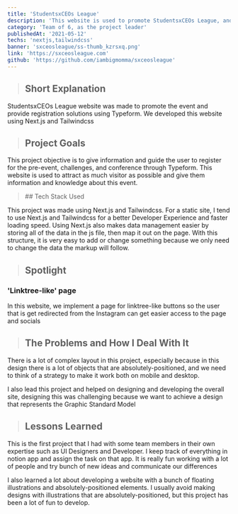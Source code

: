 ```yaml
---
title: 'StudentsxCEOs League'
description: 'This website is used to promote StudentsxCEOs League, and provide form to register.'
category: 'Team of 6, as the project leader'
publishedAt: '2021-05-12'
techs: 'nextjs,tailwindcss'
banner: 'sxceosleague/ss-thumb_kzrsxq.png'
link: 'https://sxceosleague.com'
github: 'https://github.com/iambigmomma/sxceosleague'
---
```


> ## Short Explanation

StudentsxCEOs League website was made to promote the event and provide registration solutions using Typeform. We developed this website using Next.js and Tailwindcss

> ## Project Goals

This project objective is to give information and guide the user to
register for the pre-event, challenges, and conference through
Typeform. This website is used to attract as much visitor as possible
and give them information and knowledge about this event.

<blockquote className='with-icons'>
  ## Tech Stack Used
  <div className='not-prose mt-2'>
    <TechIcons techs={['nextjs', 'tailwindcss']} />
  </div>
</blockquote>

This project was made using Next.js and Tailwindcss. For a static
site, I tend to use Next.js and Tailwindcss for a better Developer
Experience and faster loading speed. Using Next.js also makes data
management easier by storing all of the data in the js file, then map
it out on the page. With this structure, it is very easy to add or
change something because we only need to change the data the markup
will follow.

<SplitImage>
  <Split>
    <CloudinaryImg
      className='!mb-0'
      publicId='iambigmomma/sxceosleague/ss1_wgdcwp.png'
      alt='Screenshot 1'
      width={800}
      height={1271}
    />
  </Split>
  <Split>
    <CloudinaryImg
      className='!mb-0'
      publicId='iambigmomma/sxceosleague/ss2_lrhcjn.png'
      width={800}
      height={1023}
      alt='Web Screenshot'
    />
    <CloudinaryImg
      publicId='iambigmomma/sxceosleague/ss3_orb5oe.png'
      width={800}
      height={440}
      alt='Web Screenshot'
    />
  </Split>
</SplitImage>

> ## Spotlight

### 'Linktree-like' page

In this website, we implement a page for linktree-like buttons so the
user that is get redirected from the Instagram can get easier access
to the page and socials

<CloudinaryImg
  mdx
  publicId='iambigmomma/sxceosleague/ss4_hqmquo'
  alt='ss4'
  width={450}
  height={792}
/>

> ## The Problems and How I Deal With It

There is a lot of complex layout in this project, especially because
in this design there is a lot of objects that are
absolutely-positioned, and we need to think of a strategy to make it
work both on mobile and desktop.

I also lead this project and helped on designing and developing the
overall site, designing this was challenging because we want to
achieve a design that represents the Graphic Standard Model

> ## Lessons Learned

This is the first project that I had with some team members in their
own expertise such as UI Designers and Developer. I keep track of
everything in notion app and assign the task on that app. It is really
fun working with a lot of people and try bunch of new ideas and
communicate our differences

I also learned a lot about developing a website with a bunch of
floating illustrations and absolutely-positioned elements. I usually
avoid making designs with illustrations that are
absolutely-positioned, but this project has been a lot of fun to
develop.
